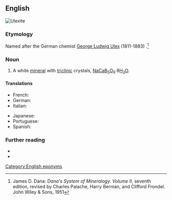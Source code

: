 ==English==
[[Image:Ulexite w-clay and realgar Hydrous sodium calcium borate Boron Kern County California 1866.jpg|thumb|Ulexite]]
{{wikipedia|lang=en}}

===Etymology===
Named after the German chemist [[w:George Ludwig Ulex|George Ludwig Ulex]] (1811-1883) {{suffix|en||ite}}.<ref>James D. Dana: ''Dana's System of Mineralogy. Volume II'', seventh edition, revised by Charles Palache, Harry Berman, and Clifford Frondel. John Wiley & Sons, 1951</ref>

===Noun===
{{en-noun}}

# {{lb|en|mineral}} A white [[mineral]] with [[triclinic]] crystals, [[sodium|Na]][[calcium|Ca]][[boron|B]]<sub>5</sub>[[oxygen|O]]<sub>9</sub>·8[[water|H<sub>2</sub>O]].

====Translations====
{{trans-top|mineral}}
* French: {{t|fr|ulexite|f}}
* German: {{t|de|Ulexit|m}}
* Italian: {{t|it|ulexite|f}}
{{trans-mid}}
* Japanese: {{t|ja|曹灰硼石|tr=そうかいほうせき, sōkaihōseki|sc=Jpan}}
* Portuguese: {{t|pt|ulexita|f}}
* Spanish: {{t|es|ulexita|f}}
{{trans-bottom}}

===Further reading===
* {{R:WebMineral}}
* {{R:mindat}}
<references/>

[[Category:English eponyms]]